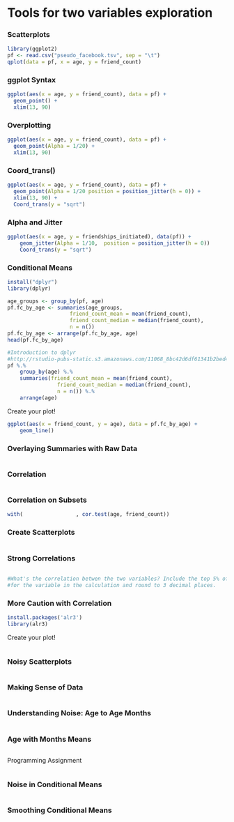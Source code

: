 Tools for two variables exploration
========================================================
### Scatterplots
```r
library(ggplot2)
pf <- read.csv("pseudo_facebook.tsv", sep = "\t")
qplot(data = pf, x = age, y = friend_count)
```


### ggplot Syntax
```r
ggplot(aes(x = age, y = friend_count), data = pf) + 
  geom_point() +
  xlim(13, 90)
```


### Overplotting
```r
ggplot(aes(x = age, y = friend_count), data = pf) + 
  geom_point(Alpha = 1/20) +
  xlim(13, 90)
```


### Coord_trans()
```r
ggplot(aes(x = age, y = friend_count), data = pf) + 
  geom_point(Alpha = 1/20 position = position_jitter(h = 0)) +
  xlim(13, 90) +
  Coord_trans(y = "sqrt")
```


### Alpha and Jitter
```r
ggplot(aes(x = age, y = friendships_initiated), data(pf)) + 
	geom_jitter(Alpha = 1/10,  position = position_jitter(h = 0))
	Coord_trans(y = "sqrt")
```


### Conditional Means
```r
install("dplyr")
library(dplyr)

age_groups <- group_by(pf, age)
pf.fc_by_age <- summaries(age_groups,
					friend_count_mean = mean(friend_count),
					friend_count_median = median(friend_count),
					n = n())
pf.fc_by_age <- arrange(pf.fc_by_age, age)
head(pf.fc_by_age)

#Introduction to dplyr
#http://rstudio-pubs-static.s3.amazonaws.com/11068_8bc42d6df61341b2bed45e9a9a3bf9f4.html
pf %.%
	group_by(age) %.%
	summaries(friend_count_mean = mean(friend_count),
				friend_count_median = median(friend_count),
				n = n()) %.%
	arrange(age)
```

Create your plot!

```r
ggplot(aes(x = friend_count, y = age), data = pf.fc_by_age) +
	geom_line()
```


### Overlaying Summaries with Raw Data
```r

```


### Correlation
```r

```


### Correlation on Subsets
```r
with(                 , cor.test(age, friend_count))
```


### Create Scatterplots
```r

```


### Strong Correlations
```r

```


```r
#What's the correlation betwen the two variables? Include the top 5% of values 
#for the variable in the calculation and round to 3 decimal places.

```


### More Caution with Correlation
```r
install.packages('alr3')
library(alr3)
```

Create your plot!

```r

```


### Noisy Scatterplots
```r

```

### Making Sense of Data
```r

```


### Understanding Noise: Age to Age Months
```r

```


### Age with Months Means
```r

```

Programming Assignment
```r

```


### Noise in Conditional Means
```r

```


### Smoothing Conditional Means
```r

```
